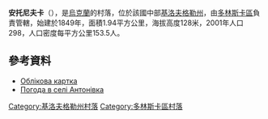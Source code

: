 {{coord|48|8|56|N|32|37|39|E|scale:100000_region:UA|display=title}}

'''安托尼夫卡'''（{{lang-uk|Антонівка}}），是[[烏克蘭|烏克蘭]]的村落，位於該國中部[[基洛夫格勒州|基洛夫格勒州]]，由[[多林斯卡區|多林斯卡區]]負責管轄，始建於1849年，面積1.94平方公里，海拔高度128米，2001年人口298，人口密度每平方公里153.5人。

==參考資料==
* [http://gska2.rada.gov.ua/pls/z7502/A005?rdat1=30.01.2010&rf7571=16697 Облікова картка]{{dead link|date=2017年12月 |bot=InternetArchiveBot |fix-attempted=yes }}
* [http://weather.in.ua/ua/kirovogradskaja/287 Погода в селі Антонівка] {{Wayback|url=http://weather.in.ua/ua/kirovogradskaja/287 |date=20111220200419 }}

{{DEFAULTSORT:Антонівка}}
[[Category:基洛夫格勒州村落|Category:基洛夫格勒州村落]]
[[Category:多林斯卡區村落|Category:多林斯卡區村落]]


{{Kirovohrad-geo-stub}}